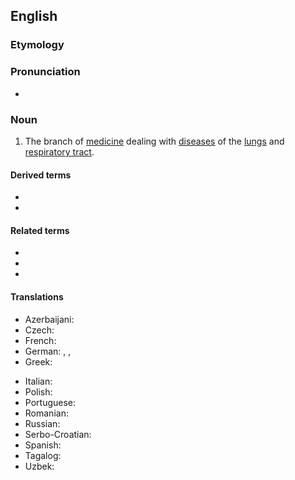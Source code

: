 ==English==
{{Wikipedia}}

===Etymology===
{{confix|en|pulmono|logy}}

===Pronunciation===
* {{rhymes|en|ɒlədʒi}}

===Noun===
{{en-noun|-}}

# The branch of [[medicine]] dealing with [[disease]]s of the [[lungs]] and [[respiratory tract]].
#: {{syn|en|pneumology|respiratory medicine|respirology}}

====Derived terms====
* {{l|en|pulmonological}}
* {{l|en|pulmonologist}}

====Related terms====
* {{l|en|pneumological}}
* {{l|en|pneumologist}}
* {{l|en|respirologist}}

====Translations====
{{trans-top|the branch of medicine dealing with diseases of the lungs and respiratory tract}}
* Azerbaijani: {{t|az|pulmonologiya}}
* Czech: {{t+|cs|pneumologie|f}}
* French: {{t+|fr|pneumologie|f}}
* German: {{t+|de|Pulmonologie|f}}, {{t+|de|Pulmologie|f}}, {{t+|de|Pneumologie|f}}
* Greek: {{t+|el|πνευμονολογία|f}}
{{trans-mid}}
* Italian: {{t+|it|pneumologia|f}}
* Polish: {{t+|pl|pulmonologia|f}}
* Portuguese: {{t|pt|pneumologia|f}}
* Romanian: {{t+|ro|pneumologie|f}}
* Russian: {{t+|ru|пульмоноло́гия|f}}
* Serbo-Croatian: {{t+|sh|pulmologija|f}}
* Spanish: {{t|es|neumología|f}}
* Tagalog: {{t|tl|palabagaan}}
* Uzbek: {{t+|uz|pulmonologiya}}
{{trans-bottom}}

{{c|en|Pulmonology}}